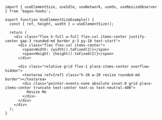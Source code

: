 ```tsx
import { useElementSize, useIdle, useNetwork, useOs, useResizeObserver } from 'bagon-hooks';

export function UseElementSizeExample() {
  const { ref, height, width } = useElementSize();

  return (
    <div class="flex h-full w-full flex-col items-center justify-center gap-3 rounded-md border p-3 py-10 text-start">
      <div class="flex flex-col items-center">
        <span>Width: {width().toFixed(2)}</span>
        <span>Height: {height().toFixed(2)}</span>
      </div>

      <div class="relative grid flex-1 place-items-center overflow-hidden">
        <textarea ref={ref} class="h-20 w-20 resize rounded-md border"></textarea>
        <div class="pointer-events-none absolute inset-0 grid place-items-center truncate text-center text-xs text-neutral-400">
          Resize Me
        </div>
      </div>
    </div>
  );
}
```
